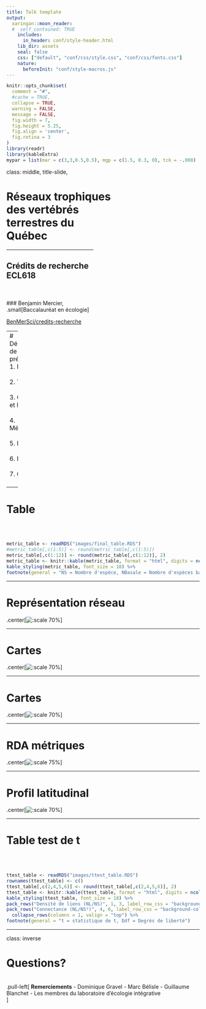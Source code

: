 ```yaml
---
title: Talk template
output:
  xaringan::moon_reader:
  #  self_contained: TRUE
    includes:
      in_header: conf/style-header.html
    lib_dir: assets
    seal: false
    css: ["default", "conf/css/style.css", "conf/css/fonts.css"]
    nature:
      beforeInit: "conf/style-macros.js"
---
```


```r
knitr::opts_chunk$set(
  comment = "#",
  #cache = TRUE,
  collapse = TRUE,
  warning = FALSE,
  message = FALSE,
  fig.width = 7,
  fig.height = 5.25,
  fig.align = 'center',
  fig.retina = 3
)
library(readr)
library(kableExtra)
mypar = list(mar = c(3,3,0.5,0.5), mgp = c(1.5, 0.3, 0), tck = -.008)
```

class:  middle, title-slide, 

<div class="my-logo-left"></div>

# Réseaux trophiques  <br> des vertébrés <br> terrestres du <br> Québec

<hr width="45%" align="left" size="0.3" color="#c19a6b"></hr>

## Crédits de recherche <br> ECL618
<br><br>
### Benjamin Mercier, <br>.small[Baccalauréat en écologie]

<i class="fa fa-github fa-lg" style="color:#e7e8e2"></i> [BenMerSci/credits-recherche](https://github.com/BenMerSci/credits-recherche)

---
# Déroulement de la présentation
1. Préambule <br><br>
2. Théorie <br><br>
3. Objectifs et hypothèse <br><br>
4. Méthodologie <br><br>
5. Résultats <br><br>
6. Discussion <br><br>
7. Conclusion <br><br>

---

# Table
<br><br>
```r
metric_table <- readRDS("images/final_table.RDS")
#metric_table[,c(1:5)] <- round(metric_table[,c(1:5)])
metric_table[,c(1:12)] <- round(metric_table[,c(1:12)], 2)
metric_table <- knitr::kable(metric_table, format = "html", digits = ncol(metric_table), row.names= TRUE, col.names = colnames(metric_table), caption = "TABLE 1: Les métriques du méta-réseau du Québec entier (Général), puis la moyenne selon chaque biome respectif.")
kable_styling(metric_table, font_size = 18) %>%
footnote(general = "NS = Nombre d'espèce, NBasale = Nombre d'espèces basales, NInt = Nombre d'espèces intermédiaires, NTop = Nombre d'espèces supérieures, NL = Nombre de liens, DensL = Densité de liens (NL/NS), C = Connectance (NL/NS²), GenSD = Généralité, VulSD = Vulnérabilité, MoyTR = Niveau trophique moyen, MaxTR = Niveau trophique maximum, Omn = Niveau d'omnivorie.")
```

---

# Représentation réseau
.center[![:scale 70%](images/network_graph.png)]

---

# Cartes
.center[![:scale 70%](images/sp_richness.png)]

---

# Cartes
.center[![:scale 70%](images/metrics_map.png)]

---

# RDA métriques
.center[![:scale 75%](images/varpart_fig.png)]


---

# Profil latitudinal
.center[![:scale 70%](images/latitudinal_profil.png)]

---

# Table test de t
<br><br>
```r
ttest_table <- readRDS("images/ttest_table.RDS")
rownames(ttest_table) <- c()
ttest_table[,c(2,4,5,6)] <- round(ttest_table[,c(2,4,5,6)], 2)
ttest_table <- knitr::kable(ttest_table, format = "html", digits = ncol(ttest_table), row.names= TRUE, col.names = colnames(ttest_table), caption = "TABLE 2: Comparaison des métriques par biome")
kable_styling(ttest_table, font_size = 18) %>%
pack_rows("Densité de liens (NL/NS)", 1, 3, label_row_css = "background-color: #666; color: #fff;") %>%
pack_rows("Connectance (NL/NS²)", 4, 6, label_row_css = "background-color: #666; color: #fff;") %>%
  collapse_rows(columns = 1, valign = "top") %>%
footnote(general = "t = statistique de t, Ddf = Degrés de liberté")
```

---

class: inverse


# Questions? 


<br>
.pull-left[
**Remerciements**
 - Dominique Gravel
 - Marc Bélisle
 - Guillaume Blanchet
 - Les membres du laboratoire d'écologie intégrative <br>
]


